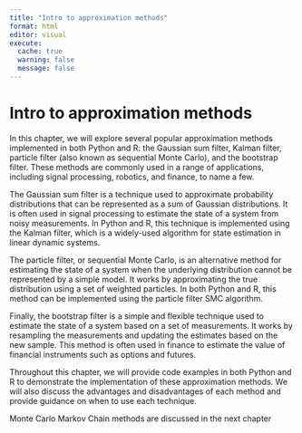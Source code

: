 ```yaml
---
title: "Intro to approximation methods"
format: html
editor: visual
execute: 
  cache: true
  warning: false
  message: false
---
```

# Intro to approximation methods

In this chapter, we will explore several popular approximation methods implemented in both Python and R: the Gaussian sum filter, Kalman filter, particle filter (also known as sequential Monte Carlo), and the bootstrap filter. These methods are commonly used in a range of applications, including signal processing, robotics, and finance, to name a few.

The Gaussian sum filter is a technique used to approximate probability distributions that can be represented as a sum of Gaussian distributions. It is often used in signal processing to estimate the state of a system from noisy measurements. In Python and R, this technique is implemented using the Kalman filter, which is a widely-used algorithm for state estimation in linear dynamic systems.

The particle filter, or sequential Monte Carlo, is an alternative method for estimating the state of a system when the underlying distribution cannot be represented by a simple model. It works by approximating the true distribution using a set of weighted particles. In both Python and R, this method can be implemented using the particle filter SMC algorithm.

Finally, the bootstrap filter is a simple and flexible technique used to estimate the state of a system based on a set of measurements. It works by resampling the measurements and updating the estimates based on the new sample. This method is often used in finance to estimate the value of financial instruments such as options and futures.

Throughout this chapter, we will provide code examples in both Python and R to demonstrate the implementation of these approximation methods. We will also discuss the advantages and disadvantages of each method and provide guidance on when to use each technique.

Monte Carlo Markov Chain methods are discussed in the next chapter


